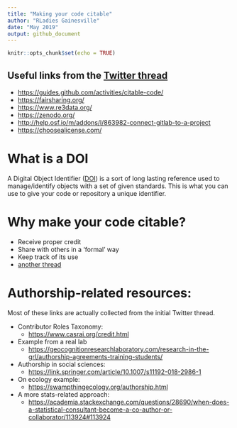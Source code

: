 ```yaml
---
title: "Making your code citable"
author: "RLadies Gainesville"
date: "May 2019"
output: github_document
---
```


```r
knitr::opts_chunk$set(echo = TRUE)
```

## Useful links from the [Twitter thread](https://twitter.com/javirudolph/status/1126108566962737152)

 - <https://guides.github.com/activities/citable-code/>
 - <https://fairsharing.org/>
 - <https://www.re3data.org/>
 - <https://zenodo.org/>
 - <http://help.osf.io/m/addons/l/863982-connect-gitlab-to-a-project>
 - <https://choosealicense.com/>

# What is a DOI

A Digital Object Identifier ([DOI](https://en.wikipedia.org/wiki/Digital_object_identifier)) is a sort of long lasting reference used to manage/identify objects with a set of given standards. This is what you can use to give your code or repository a unique identifier.

# Why make your code citable?
 - Receive proper credit
 - Share with others in a 'formal' way
 - Keep track of its use
 - [another thread](https://twitter.com/Hao_and_Y/status/1126156562039476225)
 
 
 
# Authorship-related resources:
Most of these links are actually collected from the initial Twitter thread.  


 - Contributor Roles Taxonomy:
    - <https://www.casrai.org/credit.html>
 - Example from a real lab
    - <https://geocognitionresearchlaboratory.com/research-in-the-grl/authorship-agreements-training-students/>
 - Authorship in social sciences:
    - <https://link.springer.com/article/10.1007/s11192-018-2986-1>
 - On ecology example:
    - <https://swampthingecology.org/authorship.html>
 - A more stats-related approach:
    - <https://academia.stackexchange.com/questions/28690/when-does-a-statistical-consultant-become-a-co-author-or-collaborator/113924#113924>
